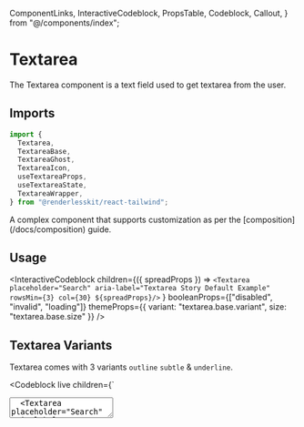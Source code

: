   ComponentLinks,
  InteractiveCodeblock,
  PropsTable,
  Codeblock,
  Callout,
} from "@/components/index";

# Textarea

The Textarea component is a text field used to get textarea from the user.

<ComponentLinks github="textarea" theme="textarea" story="forms-textarea" />

## Imports

```js
import {
  Textarea,
  TextareaBase,
  TextareaGhost,
  TextareaIcon,
  useTextareaProps,
  useTextareaState,
  TextareaWrapper,
} from "@renderlesskit/react-tailwind";
```

<Callout>
  A complex component that supports customization as per the
  [composition](/docs/composition) guide.
</Callout>

## Usage

<InteractiveCodeblock
  children={({ spreadProps }) =>
    `<Textarea placeholder="Search" aria-label="Textarea Story Default Example" rowsMin={3} col={30} ${spreadProps}/>`
  }
  booleanProps={["disabled", "invalid", "loading"]}
  themeProps={{ variant: "textarea.base.variant", size: "textarea.base.size" }}
/>

## Textarea Variants

Textarea comes with 3 variants `outline` `subtle` & `underline`.

<Codeblock
  live
  children={`
<div className="inline-flex flex-col space-y-2">
  <Textarea placeholder="Search" aria-label="Textarea Story Default Example" rowsMin={3} col={30} variant="outline" />
  <Textarea placeholder="Search" aria-label="Textarea Story Default Example" rowsMin={3} col={30} variant="subtle" />
  <Textarea placeholder="Search" aria-label="Textarea Story Default Example" rowsMin={3} col={30} variant="underline" />
</div>
`}
/>

## Textarea sizes

Textarea comes with 4 sizes `sm` `md` `lg` & `xl`.

<Codeblock
  live
  children={`
<div className="inline-flex flex-col space-y-2">
  <Textarea placeholder="Search" aria-label="Textarea Story Default Example" rowsMin={3} col={30} size="sm" />
  <Textarea placeholder="Search" aria-label="Textarea Story Default Example" rowsMin={3} col={30} size="md" />
  <Textarea placeholder="Search" aria-label="Textarea Story Default Example" rowsMin={3} col={30} size="lg" />
  <Textarea placeholder="Search" aria-label="Textarea Story Default Example" rowsMin={3} col={30} size="xl" />
</div>
`}
/>

## Textarea autoSize

By setting `autoSize` prop the textarea will increase it's size according to the
content.

<Codeblock
  live
  children={`
<div className="inline-flex flex-col space-y-2 w-72" >
  <Textarea placeholder="Search" autoSize={true} defaultValue="Velit voluptatem a veritatis nam ducimus ut corporis. Iure dolorem perspiciatis nihil quam laudantium ea magnam est voluptatem. Quam repellat pariatur quasi accusantium aut architecto ut est. Ab totam voluptate beatae et alias quod vero enim tempora. Corporis laboriosam velit eveniet eos ut repellat pariatur ipsam." />
</div>
`}
/>

## Textarea Resize

`resize` prop contarints the resize direction of the textarea, It can accept 4
values `both | vertical | horizontal | none`

<Codeblock
  live
  children={`
<div className="inline-flex flex-col space-y-2">
  <Textarea placeholder="None" aria-label="Textarea Story Default Example" rowsMin={3} col={30} resize="none" />
  <Textarea placeholder="Both" aria-label="Textarea Story Default Example" rowsMin={3} col={30} resize="both" />
  <Textarea placeholder="Horizontal" aria-label="Textarea Story Default Example" rowsMin={3} col={30} resize="horizontal" />
  <Textarea placeholder="Vertical" aria-label="Textarea Story Default Example" rowsMin={3} col={30} resize="vertical" />
</div>
`}
/>

## API Reference

<PropsTable
  data={[
    { name: "size", themeKey: "textarea.base.size", default: "md" },
    { name: "variant", themeKey: "textarea.base.variant", default: "outline" },
    {
      name: "rowsMin",
      type: "number",
      description: "Minimum number of rows to be displayed.",
    },
    {
      name: "rowsMax",
      type: "number",
      description: "Maximum number of rows to be displayed.",
    },
    {
      name: "autoSize",
      type: "boolean",
      description: "Whether the textarea should autosize on typing.",
      default: "false",
    },
    {
      name: "disabled",
      type: "boolean",
      description: "If `true`, the `Textarea` will be disabled.",
      default: "false",
    },
    {
      name: "invalid",
      type: "boolean",
      description: "True, if the value of the textarea is invalid.",
      default: "false",
    },
    {
      name: "loading",
      type: "boolean",
      description: "True, if the textarea is loading.",
      default: "false",
    },
    {
      name: "icon",
      type: "React.ReactNode",
      description: "Icon for the Textarea",
    },
    {
      name: "spinner",
      type: "React.ReactNode",
      description: "Spinner component to display when loading.",
    },

]} />
